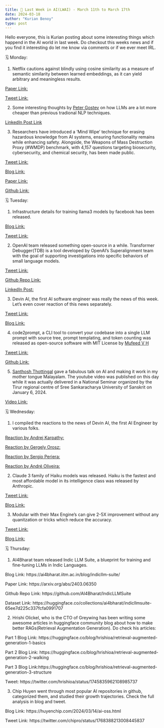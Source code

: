 ```yaml
---
title: 📢 Last Week in AI(LWAI) - March 11th to March 17th
date: 2024-03-18
author: "Kurian Benoy"
type: post
---
```


Hello everyone, this is Kurian posting about some interesting things which happend in the AI world in last week. 
Do checkout this weeks news and if you find it interesting do let me know via comments or if we ever meet IRL.

🗓️ Monday:

1. Netflix cautions against blindly using cosine similarity as a measure of semantic similarity between learned embeddings, as it can yield arbitrary and meaningless results.

[Paper Link:](https://arxiv.org/abs/2403.05440)

[Tweet Link:](https://twitter.com/_reachsumit/status/1767045820384477575)


2. Some interesting thoughts by [Peter Gostev](https://www.linkedin.com/in/peter-gostev/) on how LLMs are a lot more cheaper than previous tradional NLP techniques.

[LinkedIn Post Link](https://www.linkedin.com/posts/peter-gostev_it-is-interesting-to-reflect-how-much-llms-activity-7172001358806405122-S6mj/?utm_source=share&utm_medium=member_desktop)

3. Researchers have introduced a ‘Mind Wipe’ technique for erasing hazardous knowledge from AI systems, ensuring functionality remains while enhancing safety. Alongside, the Weapons of Mass Destruction Proxy (#WMDP) benchmark, with 4,157 questions targeting biosecurity, cybersecurity, and chemical security, has been made public.

[Tweet Link:](https://twitter.com/pandeyparul/status/1767190910906057157)

[Blog Link:](https://www.wmdp.ai/)

[Paper Link:](https://arxiv.org/abs/2403.03218)

[Github Link:](https://github.com/centerforaisafety/wmdp)

🗓️ Tuesday:

1. Infrastructure details for training llama3 models by facebook has been released.

[Blog Link:](https://engineering.fb.com/2024/03/12/data-center-engineering/building-metas-genai-infrastructure/)

[Tweet Link:](https://twitter.com/soumithchintala/status/1767579981419315400)

2. OpenAI team released something open-source in a while. Transformer Debugger(TDB) is a tool developed by OpenAI's Superalignment team with the goal of supporting investigations into specific behaviors of small language models.

[Tweet Link:](https://twitter.com/janleike/status/1767347608065106387)

[Github Repo Link:](https://github.com/openai/transformer-debugger)

[LinkedIn Post:](https://www.linkedin.com/posts/kurianbenoy_transformer-debugger-tdb-is-a-tool-developed-activity-7173231708165619712-hiZ1?utm_source=share&utm_medium=member_desktop)

3. Devin AI, the first AI software engineer was really the news of this week. Let's even cover reaction of this news separately.

[Tweet Link:](https://twitter.com/cognition_labs/status/1767548763134964000)

[Blog Link:](https://www.cognition-labs.com/introducing-devin)

4. code2prompt, a CLI tool to convert your codebase into a single LLM prompt with source tree, prompt templating, and token counting was released as open-source software with MIT License by [Mufeed V H](https://twitter.com/mufeedvh)

[Tweet Link:](https://twitter.com/mufeedvh/status/1767529667496427601)

[Github Link:](https://github.com/mufeedvh/code2prompt)

5. [Santhosh Thottingal](https://thottingal.in/) gave a fabulous talk on AI and making it work in my mother tongue Malayalam. The youtube video was published on this day while it was actually delivered in a National Seminar organized by the Tirur regional centre of Sree Sankaracharya University of Sanskrit on January 6, 2024.

[Video Link:](https://www.youtube.com/watch?v=aE7o62zS_eI)

🗓️ Wednesday:

1. I compiled the reactions to the news of Devin AI, the first AI Engineer by various folks.

[Reaction by Andrej Karpathy:](https://twitter.com/karpathy/status/1767598414945292695)

[Reaction by Gergely Orosz:](https://twitter.com/GergelyOrosz/status/1767591690938822906)

[Reaction by Sergio Periera:](https://twitter.com/SergioRocks/status/1767690345473605973)

[Reaction by André Oliveira:](https://twitter.com/smackingg/status/1767689754324107734)

2. Claude 3 family of Haiku models was released. Haiku is the fastest and most affordable model in its intelligence class was released by Anthropic.

[Tweet Link:](https://twitter.com/AnthropicAI/status/1768018310615151002)

[Blog Link:](https://www.anthropic.com/news/claude-3-haiku)

3. Modular with their Max Engine's can give 2-5X improvement without any quanitzation or tricks which reduce the accuracy.

[Tweet Link:](https://twitter.com/clattner_llvm/status/1767979691007422821)

[Blog Link:](https://www.modular.com/blog/evaluating-max-engine-inference-accuracy-on-the-imagenet-dataset)

🗓️ Thursday:

1. AI4Bharat team released Indic LLM Suite, a blueprint for training and fine-tuning LLMs in Indic Languages.

Blog Link: https://ai4bharat.iitm.ac.in/blog/indicllm-suite/

Paper Link: https://arxiv.org/abs/2403.06350

Github Repo Link: https://github.com/AI4Bharat/IndicLLMSuite

Dataset Link: https://huggingface.co/collections/ai4bharat/indicllmsuite-65ee7d225c337fcfa0991707

2. Hrishi Olickel, who is the CTO of Greywing has been writing some awesome articles in huggingface community blog about how to make better RAGs(Retrieval Augmentation Generation). Do check his articles:

Part 1 Blog Link: https://huggingface.co/blog/hrishioa/retrieval-augmented-generation-1-basics 

Part 2 Blog Link: https://huggingface.co/blog/hrishioa/retrieval-augmented-generation-2-walking

Part 3 Blog Link:https://huggingface.co/blog/hrishioa/retrieval-augmented-generation-3-structure

Tweet: https://twitter.com/hrishioa/status/1745835962108985737

3. Chip Huyen went through most popular AI repositories in github, categorized them, and studied their growth trajectories. Check the full analysis in blog and tweet.

Blog Link: https://huyenchip.com/2024/03/14/ai-oss.html

Tweet Link: https://twitter.com/chipro/status/1768388213008445837


